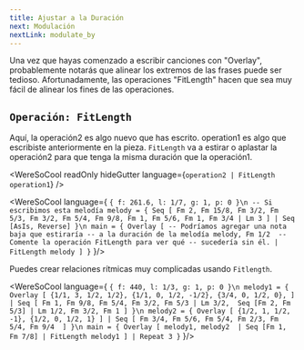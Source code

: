 ```yaml
---
title: Ajustar a la Duración
next: Modulación
nextLink: modulate_by
---
```


Una vez que hayas comenzado a escribir canciones con "Overlay", probablemente notarás que alinear los extremos de las frases puede ser tedioso.
Afortunadamente, las operaciones "FitLength" hacen que sea muy fácil de alinear
los fines de las operaciones.

## `Operación: FitLength`
Aquí, la operación2 es algo nuevo que has escrito.
operation1 es algo que escribiste anteriormente en la pieza.
`FitLength` va a estirar o aplastar la operación2
para que tenga la misma duración que la operación1.

<WereSoCool
  readOnly
  hideGutter
  language={`operation2 | FitLength operation1`}
/>

<WereSoCool language={
`{ f: 261.6, l: 1/7, g: 1, p: 0 }\n
-- Si escribimos esta melodía
melody = {
  Seq [
    Fm 2, Fm 15/8, Fm 3/2, Fm 5/3, Fm 3/2, Fm 5/4,
    Fm 9/8, Fm 1, Fm 5/6, Fm 1,
    Fm 3/4 | Lm 3
  ]
  | Seq [AsIs, Reverse]
}\n
main = {
  Overlay [
    -- Podríamos agregar una nota baja que estiraría
    -- a la duración de la melodía
    melody,
    Fm 1/2 
    -- Comente la operación FitLength para ver qué
    -- sucedería sin él.
    | FitLength melody
  ]
}`
}/>

Puedes crear relaciones rítmicas muy complicadas usando `Fitlength`.

<WereSoCool language={
`{ f: 440, l: 1/3, g: 1, p: 0 }\n
melody1 = {
  Overlay [
    {1/1, 3, 1/2, 1/2},
    {1/1, 0, 1/2, -1/2},
    {3/4, 0, 1/2, 0},
  ]
  | Seq [
    Fm 1, Fm 9/8, Fm 5/4, Fm 3/2, Fm 5/3 | Lm 3/2, 
    Seq [Fm 2, Fm 5/3] | Lm 1/2,
    Fm 3/2, Fm 1
  ]
}\n
melody2 = {
  Overlay [
    {1/2, 1, 1/2, -1},
    {1/2, 0, 1/2, 1}
  ]
  | Seq [
    Fm 3/4, Fm 5/6, Fm 5/4, Fm 2/3, Fm 5/4, Fm 9/4 
  ]
}\n
main = {
  Overlay [
    melody1,
    melody2 
    | Seq [Fm 1, Fm 7/8]
    | FitLength melody1
  ]
  | Repeat 3
}`
}/>

